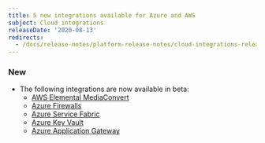 ```yaml
---
title: 5 new integrations available for Azure and AWS
subject: Cloud integrations
releaseDate: '2020-08-13'
redirects:
  - /docs/release-notes/platform-release-notes/cloud-integrations-release-notes/5-new-integrations-available-azure-aws
---
```


### New

* The following integrations are now available in beta:
  * [AWS Elemental MediaConvert](https://docs.newrelic.com/docs/integrations/amazon-integrations/aws-integrations-list/aws-elemental-mediaconvert-monitoring-integration)
  * [Azure Firewalls](https://docs.newrelic.com/docs/integrations/microsoft-azure-integrations/azure-integrations-list/azure-firewalls-monitoring-integration)
  * [Azure Service Fabric](https://docs.newrelic.com/docs/integrations/microsoft-azure-integrations/azure-integrations-list/azure-service-fabric-monitoring-integration)
  * [Azure Key Vault](https://docs.newrelic.com/docs/integrations/microsoft-azure-integrations/azure-integrations-list/azure-key-vault-monitoring-integration)
  * [Azure Application Gateway](https://docs.newrelic.com/docs/integrations/microsoft-azure-integrations/azure-integrations-list/azure-application-gateway-monitoring-integration)
